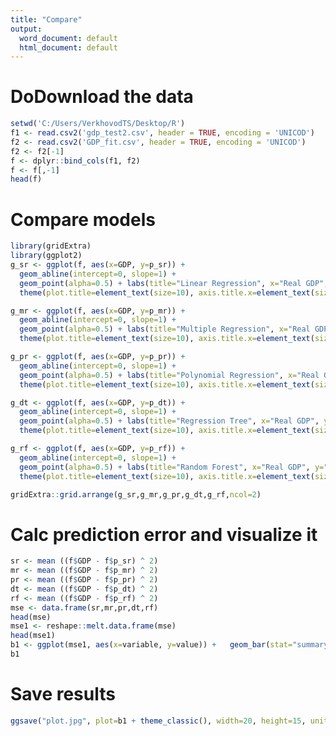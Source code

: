 ---
title: "Compare"
output:
  word_document: default
  html_document: default
---
# DoDownload the data
```{r}
setwd('C:/Users/VerkhovodTS/Desktop/R')
f1 <- read.csv2('gdp_test2.csv', header = TRUE, encoding = 'UNICOD')
f2 <- read.csv2('GDP_fit.csv', header = TRUE, encoding = 'UNICOD')
f2 <- f2[-1]
f <- dplyr::bind_cols(f1, f2)
f <- f[,-1]
head(f)
```
# Compare models
```{r}
library(gridExtra)
library(ggplot2)
g_sr <- ggplot(f, aes(x=GDP, y=p_sr)) + 
  geom_abline(intercept=0, slope=1) +
  geom_point(alpha=0.5) + labs(title="Linear Regression", x="Real GDP", y="Predicted GDP") + 
  theme(plot.title=element_text(size=10), axis.title.x=element_text(size=7), axis.title.y=element_text(size=7), axis.text.x=element_text(size=5), axis.text.y=element_text(size=5)) + theme(legend.position="none")

g_mr <- ggplot(f, aes(x=GDP, y=p_mr)) + 
  geom_abline(intercept=0, slope=1) +
  geom_point(alpha=0.5) + labs(title="Multiple Regression", x="Real GDP", y="Predicted GDP") + 
  theme(plot.title=element_text(size=10), axis.title.x=element_text(size=7), axis.title.y=element_text(size=7), axis.text.x=element_text(size=5), axis.text.y=element_text(size=5)) + theme(legend.position="none")

g_pr <- ggplot(f, aes(x=GDP, y=p_pr)) + 
  geom_abline(intercept=0, slope=1) +
  geom_point(alpha=0.5) + labs(title="Polynomial Regression", x="Real GDP", y="Predicted GDP") + 
  theme(plot.title=element_text(size=10), axis.title.x=element_text(size=7), axis.title.y=element_text(size=7), axis.text.x=element_text(size=5), axis.text.y=element_text(size=5)) + theme(legend.position="none") 

g_dt <- ggplot(f, aes(x=GDP, y=p_dt)) + 
  geom_abline(intercept=0, slope=1) +
  geom_point(alpha=0.5) + labs(title="Regression Tree", x="Real GDP", y="Predicted GDP") + 
  theme(plot.title=element_text(size=10), axis.title.x=element_text(size=7), axis.title.y=element_text(size=7), axis.text.x=element_text(size=5), axis.text.y=element_text(size=5)) + theme(legend.position="none")

g_rf <- ggplot(f, aes(x=GDP, y=p_rf)) + 
  geom_abline(intercept=0, slope=1) +
  geom_point(alpha=0.5) + labs(title="Random Forest", x="Real GDP", y="Predicted GDP") + 
  theme(plot.title=element_text(size=10), axis.title.x=element_text(size=7), axis.title.y=element_text(size=7), axis.text.x=element_text(size=5), axis.text.y=element_text(size=5)) + theme(legend.position="none")

gridExtra::grid.arrange(g_sr,g_mr,g_pr,g_dt,g_rf,ncol=2)
```
# Calc prediction error and visualize it
```{r}
sr <- mean ((f$GDP - f$p_sr) ^ 2) 
mr <- mean ((f$GDP - f$p_mr) ^ 2) 
pr <- mean ((f$GDP - f$p_pr) ^ 2) 
dt <- mean ((f$GDP - f$p_dt) ^ 2) 
rf <- mean ((f$GDP - f$p_rf) ^ 2) 
mse <- data.frame(sr,mr,pr,dt,rf) 
head(mse) 
mse1 <- reshape::melt.data.frame(mse) 
head(mse1) 
b1 <- ggplot(mse1, aes(x=variable, y=value)) +   geom_bar(stat="summary", fun=mean, fill = 'blue')
b1 
```
# Save results 
```{r}
ggsave("plot.jpg", plot=b1 + theme_classic(), width=20, height=15, units="cm", dpi=600)

```
